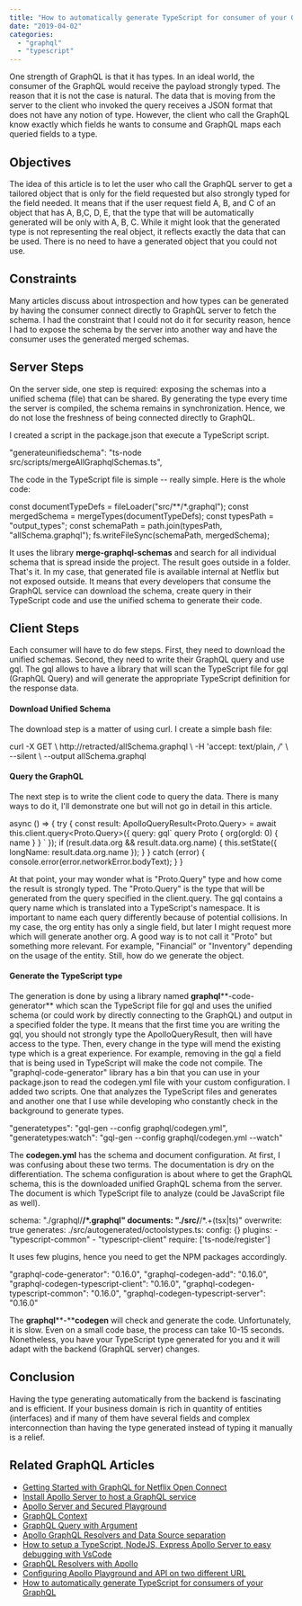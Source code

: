 ```yaml
---
title: "How to automatically generate TypeScript for consumer of your GraphQL"
date: "2019-04-02"
categories: 
  - "graphql"
  - "typescript"
---
```


One strength of GraphQL is that it has types. In an ideal world, the consumer of the GraphQL would receive the payload strongly typed. The reason that it is not the case is natural. The data that is moving from the server to the client who invoked the query receives a JSON format that does not have any notion of type. However, the client who call the GraphQL know exactly which fields he wants to consume and GraphQL maps each queried fields to a type.

## Objectives

The idea of this article is to let the user who call the GraphQL server to get a tailored object that is only for the field requested but also strongly typed for the field needed. It means that if the user request field A, B, and C of an object that has A, B,C, D, E, that the type that will be automatically generated will be only with A, B, C. While it might look that the generated type is not representing the real object, it reflects exactly the data that can be used. There is no need to have a generated object that you could not use.

## Constraints

Many articles discuss about introspection and how types can be generated by having the consumer connect directly to GraphQL server to fetch the schema. I had the constraint that I could not do it for security reason, hence I had to expose the schema by the server into another way and have the consumer uses the generated merged schemas.

## Server Steps

On the server side, one step is required: exposing the schemas into a unified schema (file) that can be shared. By generating the type every time the server is compiled, the schema remains in synchronization. Hence, we do not lose the freshness of being connected directly to GraphQL.

I created a script in the package.json that execute a TypeScript script.

"generateunifiedschema": "ts-node src/scripts/mergeAllGraphqlSchemas.ts",

The code in the TypeScript file is simple -- really simple. Here is the whole code:

const documentTypeDefs = fileLoader("src/**/*.graphql");
const mergedSchema = mergeTypes(documentTypeDefs);
const typesPath = "output_types";
const schemaPath = path.join(typesPath, "allSchema.graphql");
fs.writeFileSync(schemaPath, mergedSchema);

It uses the library **merge-graphql-schemas** and search for all individual schema that is spread inside the project. The result goes outside in a folder. That's it. In my case, that generated file is available internal at Netflix but not exposed outside. It means that every developers that consume the GraphQL service can download the schema, create query in their TypeScript code and use the unified schema to generate their code.

## Client Steps

Each consumer will have to do few steps. First, they need to download the unified schemas. Second, they need to write their GraphQL query and use gql. The gql allows to have a library that will scan the TypeScript file for gql (GraphQL Query) and will generate the appropriate TypeScript definition for the response data.

#### Download Unified Schema

The download step is a matter of using curl. I create a simple bash file:

curl -X GET \\
  http://retracted/allSchema.graphql \\
  -H 'accept: text/plain, */*' \\
  --silent \\
  --output allSchema.graphql

#### Query the GraphQL

The next step is to write the client code to query the data. There is many ways to do it, I'll demonstrate one but will not go in detail in this article.

async () => {
            try {
                const result: ApolloQueryResult<Proto.Query> = await this.client.query<Proto.Query>({
                    query: gql\`
                        query Proto {
                            org(orgId: 0) {
                                name
                            }
                        }
                    \`
                });
                if (result.data.org && result.data.org.name) {
                    this.setState({
                        longName: result.data.org.name
                    });
                }
            } catch (error) {
                console.error(error.networkError.bodyText);
            }
        }

At that point, your may wonder what is "Proto.Query" type and how come the result is strongly typed. The "Proto.Query" is the type that will be generated from the query specified in the client.query. The gql contains a query name which is translated into a TypeScript's namespace. It is important to name each query differently because of potential collisions. In my case, the org entity has only a single field, but later I might request more which will generate another org. A good way is to not call it "Proto" but something more relevant. For example, "Financial" or "Inventory" depending on the usage of the entity. Still, how do we generate the object.

#### Generate the TypeScript type

The generation is done by using a library named **graphql****\-code-generator** which scan the TypeScript file for gql and uses the unified schema (or could work by directly connecting to the GraphQL) and output in a specified folder the type. It means that the first time you are writing the gql, you should not strongly type the ApolloQueryResult, then will have access to the type. Then, every change in the type will mend the existing type which is a great experience. For example, removing in the gql a field that is being used in TypeScript will make the code not compile. The "graphql\-code-generator" library has a bin that you can use in your package.json to read the codegen.yml file with your custom configuration. I added two scripts. One that analyzes the TypeScript files and generates and another one that I use while developing who constantly check in the background to generate types.

"generatetypes": "gql-gen --config graphql/codegen.yml",
"generatetypes:watch": "gql-gen --config graphql/codegen.yml --watch"

The **codegen.yml** has the schema and document configuration. At first, I was confusing about these two terms. The documentation is dry on the differentiation. The schema configuration is about where to get the GraphQL schema, this is the downloaded unified GraphQL schema from the server. The document is which TypeScript file to analyze (could be JavaScript file as well).

schema: "./graphql/**/*.graphql"
documents: "./src/**/*.+(tsx|ts)"
overwrite: true
generates:
  ./src/autogenerated/octoolstypes.ts:
    config: {}
    plugins:
      - "typescript-common"
      - "typescript-client"
require: ['ts-node/register']

It uses few plugins, hence you need to get the NPM packages accordingly.

"graphql-code-generator": "0.16.0",
"graphql-codegen-add": "0.16.0",
"graphql-codegen-typescript-client": "0.16.0",
"graphql-codegen-typescript-common": "0.16.0",
"graphql-codegen-typescript-server": "0.16.0"

The **graphql****\-****codegen** will check and generate the code. Unfortunately, it is slow. Even on a small code base, the process can take 10-15 seconds. Nonetheless, you have your TypeScript type generated for you and it will adapt with the backend (GraphQL server) changes.

## Conclusion

Having the type generating automatically from the backend is fascinating and is efficient. If your business domain is rich in quantity of entities (interfaces) and if many of them have several fields and complex interconnection than having the type generated instead of typing it manually is a relief.

## Related GraphQL Articles

- [Getting Started with GraphQL for Netflix Open Connect](https://patrickdesjardins.com/blog/getting-started-with-graphql-for-netflix-open-connect)
- [Install Apollo Server to host a GraphQL service](https://patrickdesjardins.com/blog/install-apollo-server-to-host-a-graphql-service)
- [Apollo Server and Secured Playground](https://patrickdesjardins.com/blog/apollo-server-and-secured-playground)
- [GraphQL Context](https://patrickdesjardins.com/blog/graphql-context)
- [GraphQL Query with Argument](https://patrickdesjardins.com/blog/graphql-query-with-argument)
- [Apollo GraphQL Resolvers and Data Source separation](https://patrickdesjardins.com/blog/apollo-graphql-resolvers-and-data-source-separation)
- [How to setup a TypeScript, NodeJS, Express Apollo Server to easy debugging with VsCode](https://patrickdesjardins.com/blog/how-to-setup-a-typescript-nodejs-express-apollo-server-to-easy-debugging-with-vscode)
- [GraphQL Resolvers with Apollo](https://patrickdesjardins.com/blog/graphql-resolvers-with-apollo)
- [Configuring Apollo Playground and API on two different URL](https://patrickdesjardins.com/blog/configuring-apollo-playground-and-api-on-two-different-url)
- [How to automatically generate TypeScript for consumers of your GraphQL](https://patrickdesjardins.com/blog/how-to-automatically-generate-typescript-for-consumer-of-your-graphql)

